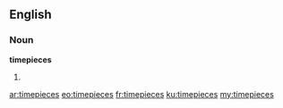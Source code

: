 ==English==

===Noun===
'''timepieces'''

# {{plural of|timepiece}}

[[ar:timepieces]]
[[eo:timepieces]]
[[fr:timepieces]]
[[ku:timepieces]]
[[my:timepieces]]